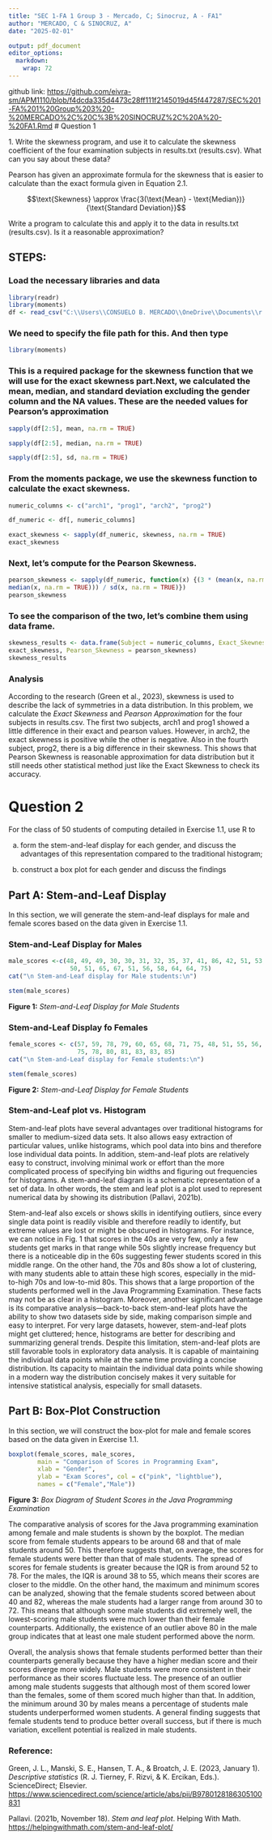 ---
title: "SEC 1-FA 1 Group 3 - Mercado, C; Sinocruz, A - FA1"
author: "MERCADO, C & SINOCRUZ, A"
date: "2025-02-01"

output: pdf_document
editor_options: 
  markdown: 
    wrap: 72
---

github link:
<https://github.com/eivra-sm/APM1110/blob/f4dcda335d4473c28ff111f2145019d45f447287/SEC%201-FA%201%20Group%203%20-%20MERCADO%2C%20C%3B%20SINOCRUZ%2C%20A%20-%20FA1.Rmd>
# Question 1

1\. Write the skewness program, and use it to calculate the skewness
coefficient of the four examination subjects in results.txt
(results.csv). What can you say about these data?

Pearson has given an approximate formula for the skewness that is easier
to calculate than the exact formula given in Equation 2.1.

$$\text{Skewness} \approx \frac{3(\text{Mean} - \text{Median})}{\text{Standard Deviation}}$$

Write a program to calculate this and apply it to the data in
results.txt (results.csv). Is it a reasonable approximation? 

## STEPS:

### Load the necessary libraries and data

```{r}
library(readr)
library(moments)
df <- read_csv("C:\\Users\\CONSUELO B. MERCADO\\OneDrive\\Documents\\r fas\\results.csv")

```

### We need to specify the file path for this. And then type

```{r}
library(moments)
```

### This is a required package for the skewness function that we will use for the exact skewness part.Next, we calculated the mean, median, and standard deviation excluding the gender column and the NA values. These are the needed values for Pearson's approximation

```{r}
sapply(df[2:5], mean, na.rm = TRUE)    

sapply(df[2:5], median, na.rm = TRUE) 

sapply(df[2:5], sd, na.rm = TRUE)

```

### From the moments package, we use the skewness function to calculate the exact skewness.

```{r}
numeric_columns <- c("arch1", "prog1", "arch2", "prog2") 

df_numeric <- df[, numeric_columns] 

exact_skewness <- sapply(df_numeric, skewness, na.rm = TRUE)
exact_skewness
```

### Next, let's compute for the Pearson Skewness.

```{r}
pearson_skewness <- sapply(df_numeric, function(x) {(3 * (mean(x, na.rm = TRUE) - 
median(x, na.rm = TRUE))) / sd(x, na.rm = TRUE)})
pearson_skewness
```

### To see the comparison of the two, let's combine them using data frame.

```{r}
skewness_results <- data.frame(Subject = numeric_columns, Exact_Skewness = 
exact_skewness, Pearson_Skewness = pearson_skewness)
skewness_results
```

### Analysis

According to the research (Green et al., 2023), skewness is used to
describe the lack of symmetries in a data distribution. In this problem,
we calculate the *Exact Skewness* and *Pearson Approximation* for the
four subjects in results.csv. The first two subjects, arch1 and prog1
showed a little difference in their exact and pearson values. However,
in arch2, the exact skewness is positive while the other is negative.
Also in the fourth subject, prog2, there is a big difference in their
skewness. This shows that Pearson Skewness is reasonable approximation
for data distribution but it still needs other statistical method just
like the Exact Skewness to check its accuracy.

# Question 2

For the class of 50 students of computing detailed in Exercise 1.1, use
R to

(a) form the stem-and-leaf display for each gender, and discuss the
    advantages of this representation compared to the traditional
    histogram;

(b) construct a box plot for each gender and discuss the findings

## Part A: Stem-and-Leaf Display

In this section, we will generate the stem-and-leaf displays for male
and female scores based on the data given in Exercise 1.1.

### Stem-and-Leaf Display for Males

```{r}
male_scores <-c(48, 49, 49, 30, 30, 31, 32, 35, 37, 41, 86, 42, 51, 53, 56, 42, 44,
                 50, 51, 65, 67, 51, 56, 58, 64, 64, 75)
cat("\n Stem-and-Leaf display for Male students:\n")
```

```{r}
stem(male_scores)
```

**Figure 1:** *Stem-and-Leaf Display for Male Students*

### Stem-and-Leaf Display fo Females

```{r}
female_scores <- c(57, 59, 78, 79, 60, 65, 68, 71, 75, 48, 51, 55, 56, 41, 43, 44, 
                   75, 78, 80, 81, 83, 83, 85)
cat("\n Stem-and-Leaf display for Female students:\n")
```

```{r}
stem(female_scores)
```

**Figure 2:** *Stem-and-Leaf Display for Female Students*

### Stem-and-Leaf plot vs. Histogram

Stem-and-leaf plots have several advantages over traditional histograms
for smaller to medium-sized data sets. It also allows easy extraction of
particular values, unlike histograms, which pool data into bins and
therefore lose individual data points. In addition, stem-and-leaf plots
are relatively easy to construct, involving minimal work or effort than
the more complicated process of specifying bin widths and figuring out
frequencies for histograms. A stem-and-leaf diagram is a schematic
representation of a set of data. In other words, the stem and leaf plot
is a plot used to represent numerical data by showing its distribution
(Pallavi, 2021b).

Stem-and-leaf also excels or shows skills in identifying outliers, since
every single data point is readily visible and therefore readily to
identify, but extreme values are lost or might be obscured in
histograms. For instance, we can notice in Fig. 1 that scores in the 40s
are very few, only a few students get marks in that range while 50s
slightly increase frequency but there is a noticeable dip in the 60s
suggesting fewer students scored in this middle range. On the other
hand, the 70s and 80s show a lot of clustering, with many students able
to attain these high scores, especially in the mid-to-high 70s and
low-to-mid 80s. This shows that a large proportion of the students
performed well in the Java Programming Examination. These facts may not
be as clear in a histogram. Moreover, another significant advantage is
its comparative analysis—back-to-back stem-and-leaf plots have the
ability to show two datasets side by side, making comparison simple and
easy to interpret. For very large datasets, however, stem-and-leaf plots
might get cluttered; hence, histograms are better for describing and
summarizing general trends. Despite this limitation, stem-and-leaf plots
are still favorable tools in exploratory data analysis. It is capable of
maintaining the individual data points while at the same time providing
a concise distribution. Its capacity to maintain the individual data
points while showing in a modern way the distribution concisely makes it
very suitable for intensive statistical analysis, especially for small
datasets.

## Part B: Box-Plot Construction

In this section, we will construct the box-plot for male and female
scores based on the data given in Exercise 1.1.

```{r, echo=FALSE, fig.align="center"}
boxplot(female_scores, male_scores,
        main = "Comparison of Scores in Programming Exam",
        xlab = "Gender", 
        ylab = "Exam Scores", col = c("pink", "lightblue"),
        names = c("Female","Male"))
```

**Figure 3:** *Box Diagram of Student Scores in the Java Programming
Examination*

The comparative analysis of scores for the Java programming examination
among female and male students is shown by the boxplot. The median score
from female students appears to be around 68 and that of male students
around 50. This therefore suggests that, on average, the scores for
female students were better than that of male students. The spread of
scores for female students is greater because the IQR is from around 52
to 78. For the males, the IQR is around 38 to 55, which means their
scores are closer to the middle. On the other hand, the maximum and
minimum scores can be analyzed, showing that the female students scored
between about 40 and 82, whereas the male students had a larger range
from around 30 to 72. This means that although some male students did
extremely well, the lowest-scoring male students were much lower than
their female counterparts. Additionally, the existence of an outlier
above 80 in the male group indicates that at least one male student
performed above the norm.

Overall, the analysis shows that female students performed better than
their counterparts generally because they have a higher median score and
their scores diverge more widely. Male students were more consistent in
their performance as their scores fluctuate less. The presence of an
outlier among male students suggests that although most of them scored
lower than the females, some of them scored much higher than that. In
addition, the minimum around 30 by males means a percentage of students
male students underperformed women students. A general finding suggests
that female students tend to produce better overall success, but if
there is much variation, excellent potential is realized in male
students.

### **Reference:**

Green, J. L., Manski, S. E., Hansen, T. A., & Broatch, J. E. (2023,
January 1). *Descriptive statistics* (R. J. Tierney, F. Rizvi, & K.
Ercikan, Eds.). ScienceDirect; Elsevier.
<https://www.sciencedirect.com/science/article/abs/pii/B9780128186305100831>


Pallavi. (2021b, November 18). *Stem and leaf plot*. Helping With Math.
<https://helpingwithmath.com/stem-and-leaf-plot/>

